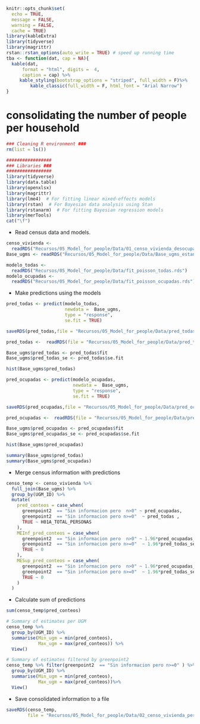 
```r
knitr::opts_chunk$set(
  echo = TRUE,
  message = FALSE,
  warning = FALSE,
  cache = TRUE)
library(kableExtra)
library(tidyverse)
library(magrittr)
rstan::rstan_options(auto_write = TRUE) # speed up running time 
tba <- function(dat, cap = NA){
  kable(dat,
      format = "html", digits =  4,
      caption = cap) %>% 
     kable_styling(bootstrap_options = "striped", full_width = F)%>%
         kable_classic(full_width = F, html_font = "Arial Narrow")
}
```

# consolidating the number of people per household

```r
### Cleaning R environment ###
rm(list = ls())

#################
### Libraries ###
#################
library(tidyverse)
library(data.table)
library(openxlsx)
library(magrittr)
library(lme4)  # For fitting linear mixed-effects models
library(rstan)  # For Bayesian data analysis using Stan
library(rstanarm)  # For fitting Bayesian regression models
library(merTools)
cat("\f")
```

-   Read census data and models. 

```r
censo_vivienda <-
  readRDS("Recursos/05_Model_for_people/Data/01_censo_vivienda_desocupadas.rds")
Base_ugms <- readRDS("Recursos/05_Model_for_people/Data/Base_ugms_estandarizada.rds")

modelo_todas <-
  readRDS("Recursos/05_Model_for_people/Data/fit_poisson_todas.rds")
modelo_ocupadas <-
  readRDS("Recursos/05_Model_for_people/Data/fit_poisson_ocupadas.rds")
```

-   Make predictions using the models

```r
pred_todas <- predict(modelo_todas,
                      newdata =  Base_ugms,
                      type = "response",
                      se.fit = TRUE)

saveRDS(pred_todas,file = "Recursos/05_Model_for_people/Data/pred_todas.rds")

pred_todas <-  readRDS(file = "Recursos/05_Model_for_people/Data/pred_todas.rds")

Base_ugms$pred_todas <- pred_todas$fit 
Base_ugms$pred_todas_se <- pred_todas$se.fit

hist(Base_ugms$pred_todas)

pred_ocupadas <- predict(modelo_ocupadas,
                         newdata =  Base_ugms,
                         type = "response",
                         se.fit = TRUE)

saveRDS(pred_ocupadas,file = "Recursos/05_Model_for_people/Data/pred_ocupadas.rds")

pred_ocupadas <-  readRDS(file = "Recursos/05_Model_for_people/Data/pred_ocupadas.rds")

Base_ugms$pred_ocupadas <- pred_ocupadas$fit
Base_ugms$pred_ocupadas_se <- pred_ocupadas$se.fit

hist(Base_ugms$pred_ocupadas)

summary(Base_ugms$pred_todas)
summary(Base_ugms$pred_ocupadas)
```

-   Merge census information with predictions

```r
censo_temp <- censo_vivienda %>%
  full_join(Base_ugms) %>%
  group_by(UGM_ID) %>%
  mutate(
    pred_conteos = case_when(
      greenpoint2  == "Sin informacion pero  n>0" ~ pred_ocupadas,
      greenpoint2  == "Sin informacion pero n>=0"  ~ pred_todas ,
      TRUE ~ H01A_TOTAL_PERSONAS
    ),
    MEInf_pred_conteos = case_when(
      greenpoint2  == "Sin informacion pero  n>0" ~ 1.96*pred_ocupadas_se,
      greenpoint2  == "Sin informacion pero n>=0"  ~ 1.96*pred_todas_se ,
      TRUE ~ 0
    ),
    MESup_pred_conteos = case_when(
      greenpoint2  == "Sin informacion pero  n>0" ~ 1.96*pred_ocupadas_se,
      greenpoint2  == "Sin informacion pero n>=0"  ~ 1.96*pred_todas_se ,
      TRUE ~ 0
    )
  )
```

-   Calculate sum of predictions

```r
sum(censo_temp$pred_conteos)

# Summary of estimates per UGM
censo_temp %>%  
  group_by(UGM_ID) %>% 
  summarise(Min_ugm = min(pred_conteos),
            Max_ugm = max(pred_conteos)) %>% 
  View()

# Summary of estimates filtered by greenpoint2
censo_temp %>% filter(greenpoint2  == "Sin informacion pero n>=0" ) %>% 
  group_by(UGM_ID) %>% 
  summarise(Min_ugm = min(pred_conteos),
            Max_ugm = max(pred_conteos))%>% 
  View()
```

-   Save consolidated information to a file

```r
saveRDS(censo_temp, 
        file = "Recursos/05_Model_for_people/Data/02_censo_vivienda_personas.rds")
```


